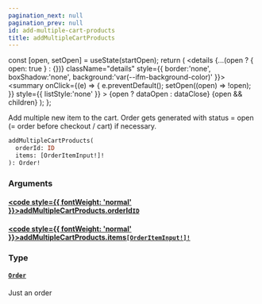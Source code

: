 ```yaml
---
pagination_next: null
pagination_prev: null
id: add-multiple-cart-products
title: addMultipleCartProducts
---
```









  const [open, setOpen] = useState(startOpen);
  return (
    <details {...(open ? { open: true } : {})} className="details" style={{ border:'none', boxShadow:'none', background:'var(--ifm-background-color)' }}>
      <summary
        onClick={(e) => {
          e.preventDefault();
          setOpen((open) => !open);
        }}
        style={{ listStyle:'none' }}
      >
      {open ? dataOpen : dataClose}
      </summary>
      {open && children}
    </details>
  );
};








Add multiple new item to the cart. Order gets generated with status = open (= order before checkout / cart) if necessary.


```graphql
addMultipleCartProducts(
  orderId: ID
  items: [OrderItemInput!]!
): Order!
```




### Arguments

#### [<code style={{ fontWeight: 'normal' }}>addMultipleCartProducts.<b>orderId</b></code>](#)<Bullet />[`ID`](/schema/types/scalars/id.mdx) <Badge class="badge badge--secondary" text="scalar"/> 



#### [<code style={{ fontWeight: 'normal' }}>addMultipleCartProducts.<b>items</b></code>](#)<Bullet />[`[OrderItemInput!]!`](/schema/types/inputs/order-item-input.mdx) <Badge class="badge badge--secondary" text="non-null"/> <Badge class="badge badge--secondary" text="input"/> 



### Type

#### [`Order`](/schema/types/objects/order.mdx) <Badge class="badge badge--secondary" text="object"/> 
Just an order






